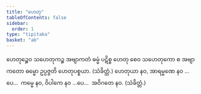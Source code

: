 ```yaml
---
title: "ဟေတု"
tableOfContents: false
sidebar:
  order: 1
type: "tipitaka"
basket: "ab"
---
```



<DynamicBreadcrumb />

<Division number="63">

<Paragraph number="1392">
ဟေတုဉ္စေဝ သဟေတုကဉ္စ အဗျာကတံ ဓမ္မံ ပဋိစ္စ ဟေတု စေဝ သဟေတုကော စ အဗျာကတော ဓမ္မော ဥပ္ပဇ္ဇတိ ဟေတုပစ္စယာ. (သံခိတ္တံ.)
</Paragraph>

</Division>
<Division number="64">

<Paragraph number="1393">
ဟေတုယာ နဝ, အာရမ္မဏေ နဝ …ပေ…  ကမ္မေ နဝ, ဝိပါကေ နဝ …ပေ…  အဝိဂတေ နဝ. (သံခိတ္တံ.)
</Paragraph>
</Division>
